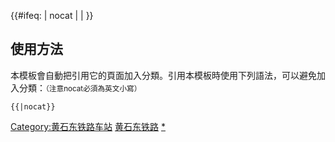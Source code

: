 {{鐵道路線|
| 模板名稱 = 黄石东铁路
| 名稱 = [[黄石东铁路]]
| 代表色 = #0033c9
| Logo = [[File:China Railways.svg|17px]]
| 背景顏色 = #FFFFFF
| 車站列表 = [[铁山站 (黄石市)|铁山]] - [[新下陆站|新下陆]] - [[下陆站|下陆]] - [[黄石西站|黄石西]] - <s>[[龚家巷站|龚家巷]]</s> - [[黄石东站|黄石东]]}}
<includeonly>{{#ifeq: {{{1}}} | nocat | <!--空--> | [[Category:黄石东铁路车站]] }}</includeonly><noinclude>

==使用方法==
本模板會自動把引用它的頁面加入分類。引用本模板時使用下列語法，可以避免加入分類：<small>（注意nocat必須為英文小寫）</small>
 <nowiki>{{</nowiki>{{PAGENAME}}<nowiki>|nocat}}</nowiki>
[[Category:中國鐵路路線模板|黄石东铁路]]
[[Category:黄石东铁路车站|*]]
</noinclude>